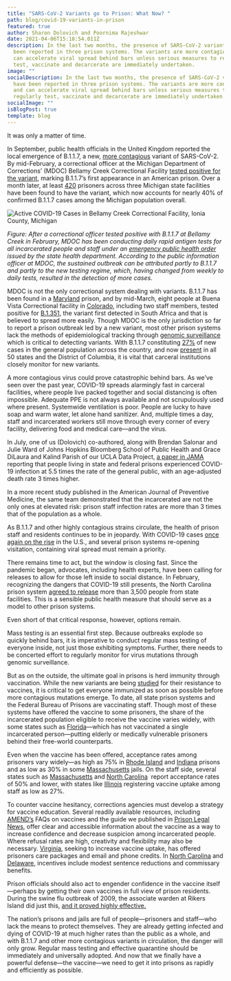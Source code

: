 ```yaml
---
title: "SARS-CoV-2 Variants go to Prison: What Now? "
path: blog/covid-19-variants-in-prison
featured: true
author: Sharon Dolovich and Poornima Rajeshwar
date: 2021-04-06T15:18:54.011Z
description: In the last two months, the presence of SARS-CoV-2 variants have
  been reported in three prison systems. The variants are more contagious and
  can accelerate viral spread behind bars unless serious measures to regularly
  test, vaccinate and decarcerate are immediately undertaken.
image: ""
socialDescription: In the last two months, the presence of SARS-CoV-2 variants
  have been reported in three prison systems. The variants are more contagious
  and can accelerate viral spread behind bars unless serious measures to
  regularly test, vaccinate and decarcerate are immediately undertaken.
socialImage: ""
isBlogPost: true
template: blog
---
```

It was only a matter of time.

In September, public health officials in the United Kingdom reported the local emergence of B.1.1.7, a new, [more contagious](https://www.cdc.gov/coronavirus/2019-ncov/cases-updates/variant-surveillance/variant-info.html) variant of SARS-CoV-2. By mid-February, a correctional officer at the Michigan Department of Corrections’ (MDOC) Bellamy Creek Correctional Facility [tested positive for the variant](https://www.michigan.gov/corrections/0,4551,7-119-1441_26969-551952--,00.html), marking B.1.1.7’s first appearance in an American prison. Over a month later, at least [420](https://www.theguardian.com/us-news/2021/mar/20/michigan-coronavirus-variants-spread) prisoners across three Michigan state facilities have been found to have the variant, which now accounts for nearly 40% of confirmed B.1.1.7 cases among the Michigan population overall.

![](bellamy-creek-april-blog.jpg "Active COVID-19 Cases in Bellamy Creek Correctional Facility, Ionia County, Michigan")

*Figure: After a correctional officer tested positive with B.1.1.7 at Bellamy Creek in February, MDOC has been conducting daily rapid antigen tests for all incarcerated people and staff under an [emergency public health order](https://www.michigan.gov/documents/coronavirus/Prison_staff_testing_order_-_2-10-21_FINAL_FOR_SIGNATURE_715890_7.pdf) issued by the state health department. According to the public information officer at MDOC, the sustained outbreak can be attributed partly to B.1.1.7 and partly to the new testing regime, which, having changed from weekly to daily tests, resulted in the detection of more cases.*

MDOC is not the only correctional system dealing with variants. B.1.1.7 has been found in a [Maryland](https://www.baltimoresun.com/coronavirus/bs-md-coronavirus-prisons-maryland-united-kingdom-20210222-dkxkwm3kdbbbxf2gfocv5jij5q-story.html) prison, and by mid-March, eight people at Buena Vista Correctional facility in [Colorado](https://www.9news.com/article/news/health/coronavirus/coronavirus-numbers/five-additional-cases-south-african-covid-19-detected-colorado-correctional-facility/73-30ff8010-8e03-484f-8036-9dd3b87515df), including two staff members, tested positive for [B.1.351](https://www.cdc.gov/coronavirus/2019-ncov/cases-updates/variant-surveillance/variant-info.html), the variant first detected in South Africa and that is believed to spread more easily. Though MDOC is the only jurisdiction so far to report a prison outbreak led by a new variant, most other prison systems lack the methods of epidemiological tracking through [genomic surveillance](https://www.cdc.gov/coronavirus/2019-ncov/cases-updates/variant-surveillance.html) which is critical to detecting variants. With B.1.1.7 constituting [27%](https://www.whitehouse.gov/briefing-room/press-briefings/2021/03/31/press-briefing-by-white-house-covid-19-response-team-and-public-health-officials-22/) of new cases in the general population across the country, and now [present](https://www.cdc.gov/coronavirus/2019-ncov/covid-data/covidview/index.html) in all 50 states and the District of Columbia, it is vital that carceral institutions closely monitor for new variants.

A more contagious virus could prove catastrophic behind bars. As we’ve seen over the past year, COVID-19 spreads alarmingly fast in carceral facilities, where people live packed together and social distancing is often impossible. Adequate PPE is not always available and not scrupulously used where present. Systemwide ventilation is poor. People are lucky to have soap and warm water, let alone hand sanitizer. And, multiple times a day, staff and incarcerated workers still move through every corner of every facility, delivering food and medical care—and the virus.

In July, one of us (Dolovich) co-authored, along with Brendan Salonar and Julie Ward of Johns Hopkins Bloomberg School of Public Health and Grace DiLaura and Kalind Parish of our UCLA Data Project, [a paper in JAMA](https://jamanetwork.com/journals/jama/fullarticle/2768249) reporting that people living in state and federal prisons experienced COVID-19 infection at 5.5 times the rate of the general public, with an age-adjusted death rate 3 times higher.

In a more recent study published in the American Journal of Preventive Medicine, the same team demonstrated that the incarcerated are not the only ones at elevated risk: [](https://www.ajpmonline.org/article/S0749-3797(21)00118-5/fulltext) prison staff infection rates are more than 3 times that of the population as a whole.

As B.1.1.7 and other highly contagious strains circulate, the health of prison staff and residents continues to be in jeopardy. With COVID-19 cases [once again on the rise](https://www.aljazeera.com/news/2021/3/29/us-official-warns-impending-doom-rise-covid-cases) in the U.S., and several prison systems re-opening visitation, containing viral spread must remain a priority.

There remains time to act, but the window is closing fast. Since the pandemic began, advocates, including health experts, have been calling for releases to allow for those left inside to social distance. In February, recognizing the dangers that COVID-19 still presents, the North Carolina prison system [agreed to release](https://carolinapublicpress.org/42883/nc-prisons-settle-naacp-case-agree-to-fast-track-release-of-3500-inmates/) more than 3,500 people from state facilities. This is a sensible public health measure that should serve as a model to other prison systems.

Even short of that critical response, however, options remain.

Mass testing is an essential first step. Because outbreaks explode so quickly behind bars, it is imperative to conduct regular mass testing of everyone inside, not just those exhibiting symptoms. Further, there needs to be concerted effort to regularly monitor for virus mutations through genomic surveillance.   

But as on the outside, the ultimate goal in prisons is herd immunity through vaccination. While the new variants are being [studied](https://www.nejm.org/doi/full/10.1056/NEJMc2103022) for their resistance to vaccines, it is critical to get everyone immunized as soon as possible before more contagious mutations emerge. To date, all state prison systems and the Federal Bureau of Prisons are vaccinating staff. Though most of these systems have offered the vaccine to some prisoners, the share of the incarcerated population eligible to receive the vaccine varies widely, with some states such as [Florida](https://www.themarshallproject.org/2021/04/06/as-states-expand-vaccine-eligibility-many-people-in-prison-still-wait-for-shots)—which has not vaccinated a single incarcerated person—putting elderly or medically vulnerable prisoners behind their free-world counterparts.

Even when the vaccine has been offered, acceptance rates among prisoners vary widely—as high as 75% in [Rhode Island](https://www.providencejournal.com/story/news/healthcare/2021/01/05/most-inmates-100-staff-opt-covid-vaccine-so-far-aci/4140448001/) and [Indiana](https://www.theguardian.com/us-news/2021/feb/09/us-jails-prisons-covid-vaccines) prisons and as low as 30% in some [Massachusetts](https://www.wbur.org/news/2021/02/03/vaccine-rollout-covid-cases-increase-jails) jails. On the staff side, several states such as [Massachusetts](https://www.masslive.com/coronavirus/2021/03/in-massachusetts-more-than-half-of-prison-guards-decline-covid-vaccine-a-trend-mirrored-across-the-us.html) and [North Carolina](https://www.northcarolinahealthnews.org/2021/02/22/only-35-of-nc-prison-staff-willing-to-take-vaccine/)  report acceptance rates of 50% and lower, with states like [Illinois](https://www.wbez.org/stories/illinois-prisons-are-covid-19-hotspots-so-why-have-only-27-of-workers-taken-the-vaccine/406da0cd-dbe5-4851-a42f-73e2932b9e58) registering vaccine uptake among staff as low as 27%.

To counter vaccine hesitancy, corrections agencies must develop a strategy for vaccine education. Several readily available resources, including [AMEND’s](https://amend.us/covid/) FAQs on vaccines and the guide we published in [Prison Legal News](https://www.prisonlegalnews.org/news/2021/feb/1/urgent-need-vaccine-administration-prisons-jails-and-detention-centers/), offer clear and accessible information about the vaccine as a way to increase confidence and decrease suspicion among incarcerated people. Where refusal rates are high, creativity and flexibility may also be necessary. [Virginia](https://www.pilotonline.com/government/virginia/vp-nw-doc-vaccine-incentives-20210121-c34ifdsys5c53jti64rcuop2wu-story.html), seeking to increase vaccine uptake, has offered prisoners care packages and email and phone credits. In [North Carolina](https://apnews.com/article/prisons-north-carolina-coronavirus-vaccine-coronavirus-pandemic-98ba1d5a70f8e4f96b103e212c6eec6b) and [Delaware](https://www.wboc.com/story/43146592/delaware-inmates-offered-incentives-to-get-covid-vaccine), incentives include modest sentence reductions and commissary benefits.

Prison officials should also act to engender confidence in the vaccine itself—perhaps by getting their own vaccines in full view of prison residents. During the swine flu outbreak of 2009, the associate warden at Rikers Island did just this, [and it proved highly effective.](https://www.curbed.com/2021/02/new-york-state-prisons-covid19-vaccine.html)

The nation’s prisons and jails are full of people—prisoners and staff—who lack the means to protect themselves. They are already getting infected and dying of COVID-19 at much higher rates than the public as a whole, and with B.1.1.7 and other more contagious variants in circulation, the danger will only grow. Regular mass testing and effective quarantine should be immediately and universally adopted. And now that we finally have a powerful defense—the vaccine—we need to get it into prisons as rapidly and efficiently as possible.